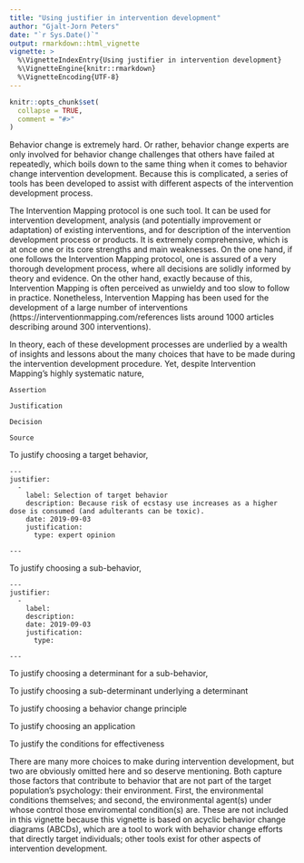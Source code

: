 ```yaml
---
title: "Using justifier in intervention development"
author: "Gjalt-Jorn Peters"
date: "`r Sys.Date()`"
output: rmarkdown::html_vignette
vignette: >
  %\VignetteIndexEntry{Using justifier in intervention development}
  %\VignetteEngine{knitr::rmarkdown}
  %\VignetteEncoding{UTF-8}
---
```


```r
knitr::opts_chunk$set(
  collapse = TRUE,
  comment = "#>"
)
```

Behavior change is extremely hard. Or rather, behavior change experts are only involved for behavior change challenges that others have failed at repeatedly, which boils down to the same thing when it comes to behavior change intervention development. Because this is complicated, a series of tools has been developed to assist with different aspects of the intervention development process.

The Intervention Mapping protocol is one such tool. It can be used for intervention development, analysis (and potentially improvement or adaptation) of existing interventions, and for description of the intervention development process or products. It is extremely comprehensive, which is at once one or its core strengths and main weaknesses. On the one hand, if one follows the Intervention Mapping protocol, one is assured of a very thorough development process, where all decisions are solidly informed by theory and evidence. On the other hand, exactly because of this, Intervention Mapping is often perceived as unwieldy and too slow to follow in practice. Nonetheless, Intervention Mapping has been used for the development of a large number of interventions (https://interventionmapping.com/references lists around 1000 articles describing around 300 interventions).

In theory, each of these development processes are underlied by a wealth of insights and lessons about the many choices that have to be made during the intervention development procedure. Yet, despite Intervention Mapping's highly systematic nature, 




``` Assertion ```

``` Justification ```

``` Decision ```

``` Source ```







To justify choosing a target behavior, 

```
---
justifier:
  -
    label: Selection of target behavior
    description: Because risk of ecstasy use increases as a higher dose is consumed (and adulterants can be toxic).
    date: 2019-09-03
    justification:
      type: expert opinion

---
```

To justify choosing a sub-behavior, 

```
---
justifier:
  -
    label: 
    description: 
    date: 2019-09-03
    justification:
      type: 

---
```


To justify choosing a determinant for a sub-behavior,

To justify choosing a sub-determinant underlying a determinant

To justify choosing a behavior change principle

To justify choosing an application

To justify the conditions for effectiveness


There are many more choices to make during intervention development, but two are obviously omitted here and so deserve mentioning. Both capture those factors that contribute to behavior that are not part of the target population's psychology: their environment. First, the environmental conditions themselves; and second, the environmental agent(s) under whose control those enviromental condition(s) are. These are not included in this vignette because this vignette is based on acyclic behavior change diagrams (ABCDs), which are a tool to work with behavior change efforts that directly target individuals; other tools exist for other aspects of intervention development.





